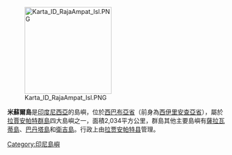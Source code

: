 [[Image:Karta_ID_RajaAmpat_Isl.PNG|200px]]

'''米蘇爾島'''是[[印度尼西亞|印度尼西亞]]的島嶼，位於[[西巴布亞省|西巴布亞省]]（前身為[[西巴布亞省|西伊里安查亞省]]），屬於[[拉賈安帕特群島|拉賈安帕特群島]]四大島嶼之一，面積2,034平方公里，群島其他主要島嶼有[[薩拉瓦蒂島|薩拉瓦蒂島]]、[[巴丹塔島|巴丹塔島]]和[[衛吉島|衛吉島]]。行政上由[[拉贾安帕特县|拉贾安帕特县]]管理。

{{coord|1|53|41|S|130|5|1|E|display=title}}

[[Category:印尼島嶼|Category:印尼島嶼]]

{{Indonesia-stub}}